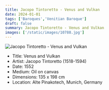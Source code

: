 ```yaml
---
title: Jacopo Tintoretto - Venus and Vulkan
date: 2024-01-01
tags: ['Baroques','Venitian Baroque']
draft: false
summary: Jacopo Tintoretto - Venus and Vulkan
images: ['/static/images/10788.jpg']
---
```


![Jacopo Tintoretto - Venus and Vulkan](/static/images/10788.jpg)

* Title: Venus and Vulkan
* Artist: Jacopo Tintoretto (1518-1594)
* Date: 1552
* Medium: Oil on canvas
* Dimensions: 135 x 198 cm
* Location: Alte Pinakotech, Munich, Germany


